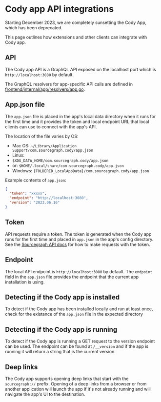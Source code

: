 # Cody app API integrations

<Callout type="warning">Starting December 2023, we are completely sunsetting the Cody App, which has been deprecated.</Callout>

This page outlines how extensions and other clients can integrate with Cody app.

## API

The Cody app API is a GraphQL API exposed on the localhost port which is `http://localhost:3080` by default.

The GraphQL resolvers for app-specific API calls are defined in [frontend/internal/app/resolvers/app.go](https://sourcegraph.com/github.com/sourcegraph/sourcegraph@main/-/blob/cmd/frontend/internal/app/resolvers/app.go).

## App.json file

The `app.json` file is placed in the app's local data directory when it runs for the first time and it provides the token and local endpoint URL that local clients can use to connect with the app's API.

The location of the file varies by OS:

- Mac OS: `~/Library/Application Support/com.sourcegraph.cody/app.json`
- Linux:
 - `$XDG_DATA_HOME/com.sourcegraph.cody/app.json`
 - or: `$HOME/.local/share/com.sourcegraph.cody/app.json`
- Windows: `{FOLDERID_LocalAppData}/com.sourcegraph.cody/app.json`

Example contents of `app.json`:

```json
{
  "token": "xxxxx",
  "endpoint": "http://localhost:3080",
  "version": "2023.06.16"
}
```

## Token

API requests require a token. The token is generated when the Cody app runs for the first time and placed in `app.json` in the app's config directory. See the [Sourcegraph API docs](/api/graphql/) for how to make requests with the token.

## Endpoint

The local API endpoint is `http://localhost:3080` by default. The `endpoint` field in the `app.json` file provides the endpoint that the current app installation is using.

## Detecting if the Cody app is installed

To detect if the Cody app has been installed locally and run at least once, check for the existance of the `app.json` file in the expected directory

## Detecting if the Cody app is running

To detect if the Cody app is running a GET request to the version endpoint can be used.  The endpoint can be found at `/__version` and if the app is running it will return a string that is the current version.

## Deep links

The Cody app supports opening deep links that start with the `sourcegraph://` prefix. Opening of a deep links from a browser or from another application will launch the app if it's not already running and will navigate the app's UI to the destination.
